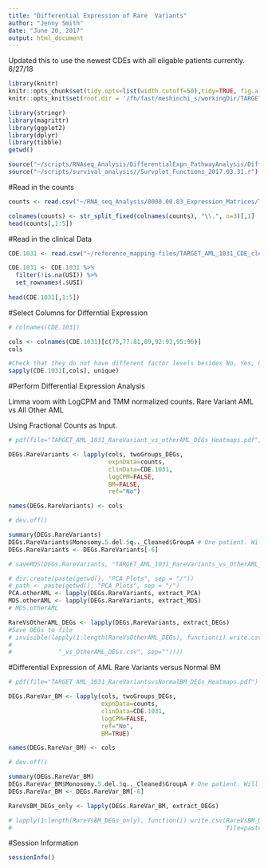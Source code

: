 ```yaml
---
title: "Differential Expression of Rare  Variants"
author: "Jenny Smith"
date: "June 20, 2017"
output: html_document
---
```



Updated this to use the newest CDEs with all eligable patients currently. 6/27/18 

```r
library(knitr)
knitr::opts_chunk$set(tidy.opts=list(width.cutoff=50),tidy=TRUE, fig.align='center')
knitr::opts_knit$set(root.dir = '/fh/fast/meshinchi_s/workingDir/TARGET/AML_TARGET/RNA/mRNAseq/analysis/2017.06.20_DEGs_RareVariants/')
```


```r
library(stringr)
library(magrittr)
library(ggplot2)
library(dplyr)
library(tibble)
getwd()
```


```r
source("~/scripts/RNAseq_Analysis/DifferentialExpn_PathwayAnalysis/DifferentialExpressionPipeline_3.21.18.r")
source("~/scripts/survival_analysis//Survplot_Functions_2017.03.31.r")
```




#Read in the counts

```r
counts <- read.csv("~/RNA_seq_Analysis/0000.00.03_Expression_Matrices/TARGET_AML_AAML1031_dupGenesRemoved_FractionalCounts.csv", stringsAsFactors = FALSE, row.names = 1)

colnames(counts) <- str_split_fixed(colnames(counts), "\\.", n=3)[,1]
head(counts[,1:5])
```


#Read in the clinical Data

```r
CDE.1031 <- read.csv("~/reference_mapping-files/TARGET_AML_1031_CDE_cleaned_4.18.2018.csv", stringsAsFactors = FALSE, row.names=1)

CDE.1031 <- CDE.1031 %>% 
  filter(!is.na(USI)) %>% 
  set_rownames(.$USI)
  
head(CDE.1031[,1:5])
```


#Select Columns for Differntial Expression 

```r
# colnames(CDE.1031)
```

```r
cols <- colnames(CDE.1031)[c(75,77:81,89,92:93,95:96)]
cols
```

```r
#Check that they do not have different factor levels besides No, Yes, Unknown
sapply(CDE.1031[,cols], unique) 
```



#Perform Differential Expression Analysis 

Limma voom with LogCPM and TMM normalized counts. Rare Variant AML vs All Other AML

Using Fractional Counts as Input. 

```r
# pdf(file="TARGET_AML_1031_RareVariant_vs_otherAML_DEGs_Heatmaps.pdf")

DEGs.RareVariants <- lapply(cols, twoGroups_DEGs, 
                            expnData=counts, 
                            clinData=CDE.1031,
                            logCPM=FALSE,
                            BM=FALSE, 
                            ref="No")

names(DEGs.RareVariants) <- cols

# dev.off()
```

```r
summary(DEGs.RareVariants)
DEGs.RareVariants$Monosomy.5.del.5q.._Cleaned$GroupA # One patient. Will remove
DEGs.RareVariants <- DEGs.RareVariants[-6]

# saveRDS(DEGs.RareVariants, "TARGET_AML_1031_RareVariants_vs_OtherAML_list.RDS")
```

```r
# dir.create(paste(getwd(), "PCA_Plots", sep = "/"))
# path <- paste(getwd(), "PCA_Plots", sep = "/")
PCA.otherAML <- lapply(DEGs.RareVariants, extract_PCA)
MDS.otherAML <- lapply(DEGs.RareVariants, extract_MDS)
# MDS.otherAML
```

```r
RareVsOtherAML_DEGs <- lapply(DEGs.RareVariants, extract_DEGs)
#Save DEGs to file
# invisible(lapply(1:length(RareVsOtherAML_DEGs), function(i) write.csv(RareVsOtherAML_DEGs[[i]],
#                                                                       file=paste0("TARGET_AML_1031_", names(RareVsOtherAML_DEGs[i]),
#             "_vs_OtherAML_DEGs.csv", sep=""))))
```


#Differential Expression of AML Rare Variants versus Normal BM

```r
# pdf(file="TARGET_AML_1031_RareVariantsvsNormalBM_DEGs_Heatmaps.pdf")

DEGs.RareVar_BM <- lapply(cols, twoGroups_DEGs, 
                          expnData=counts, 
                          clinData=CDE.1031, 
                          logCPM=FALSE,
                          ref="No",
                          BM=TRUE)

names(DEGs.RareVar_BM) <- cols

# dev.off()
```

```r
summary(DEGs.RareVar_BM)
DEGs.RareVar_BM$Monosomy.5.del.5q.._Cleaned$GroupA # One patient. Will remove
DEGs.RareVar_BM <- DEGs.RareVar_BM[-6]
```

```r
RareVsBM_DEGs_only <- lapply(DEGs.RareVar_BM, extract_DEGs)

# lapply(1:length(RareVsBM_DEGs_only), function(i) write.csv(RareVsBM_DEGs_only[[i]],
#                                                            file=paste0("TARGET_AML_1031_", names(RareVsBM_DEGs_only[i]),"vs_NormalBM_DEGs.csv")))
```


#Session Information 

```r
sessionInfo()
```




